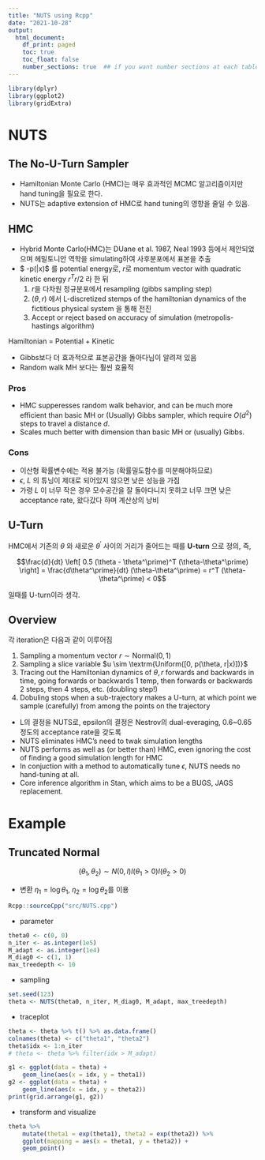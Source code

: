 ```yaml
---
title: "NUTS using Rcpp"
date: "2021-10-28"
output:
  html_document:
    df_print: paged
    toc: true
    toc_float: false
    number_sections: true  ## if you want number sections at each table header
---
```


```r
library(dplyr)
library(ggplot2)
library(gridExtra)
```

# NUTS

## The No-U-Turn Sampler

* Hamiltonian Monte Carlo (HMC)는 매우 효과적인 MCMC 알고리즘이지만 hand tuning을 필요로 한다.
* NUTS는 adaptive extension of HMC로 hand tuning의 영향을 줄일 수 있음.

## HMC

* Hybrid Monte Carlo(HMC)는 DUane et al. 1987, Neal 1993 등에서 제안되었으며 헤밀토니안 역학을 simulating하여 사후분포에서 표본을 추출
* $ -\log p(\theta|x)$ 를 potential energy로, $r$로 momentum vector with quadratic kinetic energy $r^T r/2$ 라 한 뒤 
  1. $r$을 다차원 정규분포에서 resampling (gibbs sampling step)
  2. $(\theta, r)$ 에서 L-discretized stemps of the hamiltonian dynamics of the fictitious physical system 을 통해 전진
  3. Accept or reject based on accuracy of simulation (metropolis-hastings algorithm)

Hamiltonian = Potential + Kinetic 

* Gibbs보다 더 효과적으로 표본공간을 돌아다님이 알려져 있음
* Random walk MH 보다는 훨씬 효율적

### Pros

* HMC supperesses random walk behavior, and can be much more efficient than basic MH or (Usually) Gibbs sampler, which require $O(d^2)$ steps to travel a distance $d$.
* Scales much better with dimension than basic MH or (usually) Gibbs.

### Cons

* 이산형 확률변수에는 적용 불가능 (확률밀도함수를 미분해야하므로)
* $\epsilon$, $L$ 의 튜닝이 제대로 되어있지 않으면 낮은 성능을 가짐
* 가령 $L$ 이 너무 작은 경우 모수공간을 잘 돌아다니지 못하고 너무 크면 낮은 acceptance rate, 왔다갔다 하며 계산상의 낭비

## U-Turn

HMC에서 기존의 $\theta$ 와 새로운 $\theta^\prime$ 사이의 거리가 줄어드는 때를 **U-turn** 으로 정의, 즉, 

$$\frac{d}{dt} \left[ 0.5 (\theta - \theta^\prime)^T (\theta-\theta^\prime) \right] =  \frac{d\theta^\prime}{dt} (\theta-\theta^\prime) = r^T  (\theta-\theta^\prime) < 0$$

일때를 U-turn이라 생각. 

## Overview

각 iteration은 다음과 같이 이루어짐

1. Sampling a momentum vector $r \sim \textrm{Normal}(0, 1)$ 
2. Sampling a slice variable $u \sim \textrm{Uniform([0, p(\theta, r|x)])}$
3. Tracing out the Hamiltonian dynamics of $\theta, r$ forwards and backwards in time, going forwards or backwards 1 temp, then forwards or backwards 2 steps, then 4 steps, etc. (doubling step!)
4. Dobuling stops when a sub-trajectory makes a U-turn, at which point we sample (carefully) from among the points on the trajectory

* L의 결정을 NUTS로, epsilon의 결정은 Nestrov의 dual-everaging, 0.6~0.65 정도의 acceptance rate을 갖도록
* NUTS eliminates HMC's need to twak simulation lengths
* NUTS performs as well as (or better than) HMC, even ignoring the cost of finding a good simulation length for HMC
* In conjuction with a method to automatically tune $\epsilon$, NUTS needs no hand-tuning at all.
* Core inference algorithm in Stan, which aims to be a BUGS, JAGS replacement.

# Example 

## Truncated Normal

$$ (\theta_1, \theta_2) \sim N(0, I) I(\theta_1 > 0) I(\theta_2 > 0)$$

* 변환 $\eta_1 = \log \theta_1,~\eta_2 = \log \theta_2$를 이용 

```r
Rcpp::sourceCpp("src/NUTS.cpp")
```

* parameter
```r
theta0 <- c(0, 0)
n_iter <- as.integer(1e5)
M_adapt <- as.integer(1e4)
M_diag0 <- c(1, 1)
max_treedepth <- 10
```

* sampling
```r
set.seed(123)
theta <- NUTS(theta0, n_iter, M_diag0, M_adapt, max_treedepth)
```

* traceplot
```r
theta <- theta %>% t() %>% as.data.frame()
colnames(theta) <- c("theta1", "theta2")
theta$idx <- 1:n_iter
# theta <- theta %>% filter(idx > M_adapt)

g1 <- ggplot(data = theta) +
    geom_line(aes(x = idx, y = theta1))
g2 <- ggplot(data = theta) +
    geom_line(aes(x = idx, y = theta2))
print(grid.arrange(g1, g2))
```

* transform and visualize
```r
theta %>%
    mutate(theta1 = exp(theta1), theta2 = exp(theta2)) %>%
    ggplot(mapping = aes(x = theta1, y = theta2)) +
    geom_point()
```